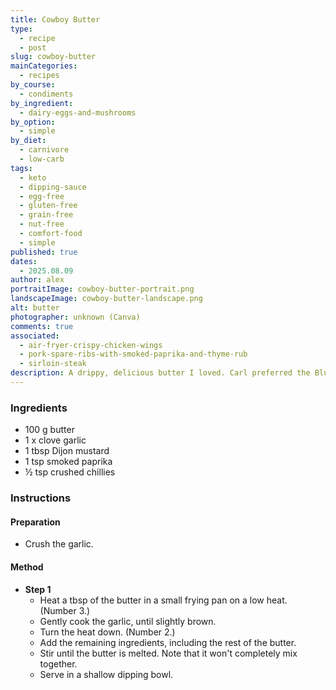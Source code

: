 ```yaml
---
title: Cowboy Butter
type:
  - recipe
  - post
slug: cowboy-butter
mainCategories:
  - recipes
by_course:
  - condiments
by_ingredient:
  - dairy-eggs-and-mushrooms
by_option:
  - simple
by_diet:
  - carnivore
  - low-carb
tags:
  - keto
  - dipping-sauce
  - egg-free
  - gluten-free
  - grain-free
  - nut-free
  - comfort-food
  - simple
published: true
dates:
  - 2025.08.09
author: alex
portraitImage: cowboy-butter-portrait.png
landscapeImage: cowboy-butter-landscape.png
alt: butter
photographer: unknown (Canva)
comments: true
associated:
  - air-fryer-crispy-chicken-wings
  - pork-spare-ribs-with-smoked-paprika-and-thyme-rub
  - sirloin-steak
description: A drippy, delicious butter I loved. Carl preferred the Blue Cheese Butter. Definitely not first date food!
---
```


<Ingredients>

### Ingredients

- 100 g butter
- 1 x clove garlic
- 1 tbsp Dijon mustard
- 1 tsp smoked paprika
- ½ tsp crushed chillies

</Ingredients>

<Instructions>

### Instructions

#### Preparation

- Crush the garlic.

#### Method

- **Step 1**
  - Heat a tbsp of the butter in a small frying pan on a low heat. (Number 3.)
  - Gently cook the garlic, until slightly brown.
  - Turn the heat down. (Number 2.)
  - Add the remaining ingredients, including the rest of the butter.
  - Stir until the butter is melted. Note that it won't completely mix together.
  - Serve in a shallow dipping bowl.

</Instructions>
